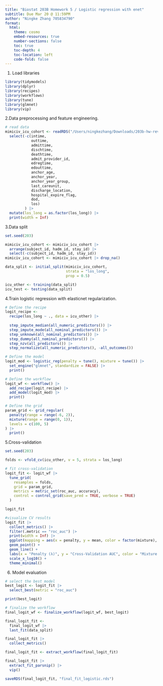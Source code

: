 ```yaml
---
title: "Biostat 203B Homework 5 / Logistic regression with enet"
subtitle: Due Mar 20 @ 11:59PM
author: "Ningke Zhang 705834790"
format:
  html:
    theme: cosmo
    embed-resources: true
    number-sections: false
    toc: true
    toc-depth: 4
    toc-location: left
    code-fold: false
---
```


1. Load libraries
```r
library(tidymodels)
library(dplyr)
library(recipes)
library(workflows)
library(tune)
library(glmnet)
library(vip)
```
2.Data preprocessing and feature engineering.
```r
# read data
mimiciv_icu_cohort <- readRDS("/Users/ningkezhang/Downloads/203b-hw-revised/hw4/mimiciv_shiny/mimic_icu_cohort.rds") |> #as Bowen mentioned, no need to copy rds in hw5, so this line have to exceed 80.
  select(-c(intime, 
            outtime, 
            admittime,
            dischtime,
            deathtime,
            admit_provider_id,
            edregtime,
            edouttime,
            anchor_age,
            anchor_year,
            anchor_year_group,
            last_careunit,
            discharge_location,
            hospital_expire_flag,
            dod,
            los)
         ) |>
  mutate(los_long = as.factor(los_long)) |>
  print(width = Inf)
```
3.Data split
```r
set.seed(203)

mimiciv_icu_cohort <- mimiciv_icu_cohort |>
  arrange(subject_id, hadm_id, stay_id) |>
  select(-c(subject_id, hadm_id, stay_id))
mimiciv_icu_cohort <- mimiciv_icu_cohort |> drop_na()

data_split <- initial_split(mimiciv_icu_cohort, 
                            strata = "los_long", 
                            prop = 0.5)

icu_other <- training(data_split)
icu_test <- testing(data_split)
```
4.Train logistic regression with elasticnet regularization.
```r
# Define the recipe
logit_recipe <- 
  recipe(los_long ~ ., data = icu_other) |>
 
  step_impute_median(all_numeric_predictors()) |>
  step_impute_mode(all_nominal_predictors()) |>
  step_unknown(all_nominal_predictors()) |>
  step_dummy(all_nominal_predictors()) |>
  step_nzv(all_predictors()) |>  
  step_normalize(all_numeric_predictors(), -all_outcomes())

# Define the model
logit_mod <- logistic_reg(penalty = tune(), mixture = tune()) |> 
  set_engine("glmnet", standardize = FALSE) |>
  print()

# Define the workflow
logit_wf <- workflow() |>
  add_recipe(logit_recipe) |>
  add_model(logit_mod) |>
  print()

# Define the grid
param_grid <- grid_regular(
  penalty(range = range(-6, 2)),
  mixture(range = range(0, 1)),
  levels = c(100, 5)
) |> 
  print()
```
5.Cross-validation
```r
set.seed(203)

folds <- vfold_cv(icu_other, v = 5, strata = los_long)

# fit cross-validation
logit_fit <- logit_wf |>
  tune_grid(
    resamples = folds,
    grid = param_grid,
    metrics = metric_set(roc_auc, accuracy),
    control = control_grid(save_pred = TRUE, verbose = TRUE)
  )

logit_fit

#visualize CV results
logit_fit |>
  collect_metrics() |>
  filter(.metric == "roc_auc") |>
  print(width = Inf) |> 
  ggplot(mapping = aes(x = penalty, y = mean, color = factor(mixture), group = factor(mixture))) +  
  geom_point() +
  geom_line() +
  labs(x = "Penalty (λ)", y = "Cross-Validation AUC", color = "Mixture (α)") +
  scale_x_log10() +
  theme_minimal()
```
6. Model evaluation
```r
# select the best model
best_logit <- logit_fit |>
  select_best(metric = "roc_auc")

print(best_logit)

# finalize the workflow
final_logit_wf <- finalize_workflow(logit_wf, best_logit)

final_logit_fit <- 
  final_logit_wf |>
  last_fit(data_split)

final_logit_fit |> 
  collect_metrics()

final_logit_fit <- extract_workflow(final_logit_fit)

final_logit_fit |>
  extract_fit_parsnip() |>
  vip()

saveRDS(final_logit_fit, "final_fit_logistic.rds")
```